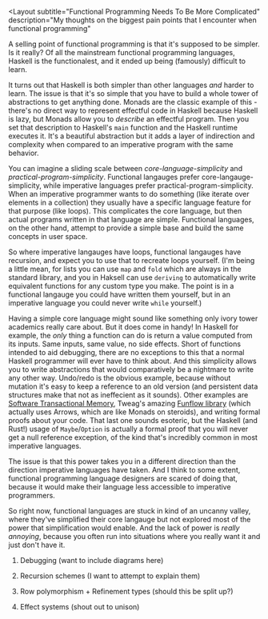 <Layout
  subtitle="Functional Programming Needs To Be More Complicated"
  description="My thoughts on the biggest pain points that I encounter when functional programming"
>

A selling point of functional programming is that it's supposed to be simpler. Is it really? Of all the mainstream functional programming languages, Haskell is the functionalest, and it ended up being (famously) difficult to learn.

It turns out that Haskell is both simpler than other languages _and_ harder to learn. The issue is that it's so simple that you have to build a whole tower of abstractions to get anything done. Monads are the classic example of this - there's no direct way to represent effectful code in Haskell because Haskell is lazy, but Monads allow you to _describe_ an effectful program. Then you set that description to Haskell's `main` function and the Haskell runtime executes it. It's a beautiful abstraction but it adds a layer of indirection and complexity when compared to an imperative program with the same behavior.

You can imagine a sliding scale between _core-language-simplicity_ and _practical-program-simplicity_. Functional langauges prefer core-langauge-simplicity, while imperative languages prefer practical-program-simplicity. When an imperative programmer wants to do something (like iterate over elements in a collection) they usually have a specific language feature for that purpose (like loops). This complicates the core language, but then actual programs written in that language are simple. Functional languages, on the other hand, attempt to provide a simple base and build the same concepts in user space.

So where imperative langauges have loops, functional langauges have recursion, and expect you to use that to recreate loops yourself. (I'm being a little mean, for lists you can use `map` and `fold` which are always in the standard library, and you in Haksell can use `deriving` to automatically write equivalent functions for any custom type you make. The point is in a functional langauge you could have written them yourself, but in an imperative language you could never write `while` yourself.)

Having a simple core language might sound like something only ivory tower academics really care about. But it does come in handy! In Haskell for example, the _only_ thing a function can do is return a value computed from its inputs. Same inputs, same value, no side effects. <Note>Short of functions intended to aid debugging, there are no exceptions to this that a normal Haskell programmer will ever have to think about.</Note> And this simplicity allows you to write abstractions that would comparatively be a nightmare to write any other way. Undo/redo is the obvious example, because without mutation it's easy to keep a reference to an old version (and persistent data structures make that not as ineffecient as it sounds). Other examples are [Software Transactional Memory](https://hackage.haskell.org/package/stm), Tweag's amazing [Funflow library](https://github.com/tweag/funflow) (which actually uses Arrows, which are like Monads on steroids), and writing formal proofs about your code. That last one sounds esoteric, but the Haskell (and Rust!) usage of `Maybe`/`Option` is actually a formal proof that you will never get a null reference exception, of the kind that's incredibly common in most imperative languages.

The issue is that this power takes you in a different direction than the direction imperative languages have taken. And I think to some extent, functional programming language designers are scared of doing that, because it would make their language less accessible to imperative programmers.

So right now, functional languages are stuck in kind of an uncanny valley, where they've simplified their core langauge but not explored most of the power that simplification would enable. And the lack of power is _really annoying_, because you often run into situations where you really want it and just don't have it.

1. Debugging (want to include diagrams here)

2. Recursion schemes (I want to attempt to explain them)

3. Row polymorphism + Refinement types (should this be split up?)

4. Effect systems (shout out to unison)

</Layout>
